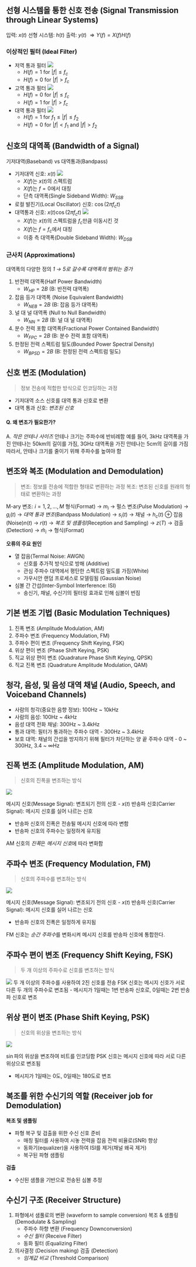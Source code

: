 ## 선형 시스템을 통한 신호 전송 (Signal Transmission through Linear Systems)
입력: $x(t)$
선형 시스템: $h(t)$
출력: $y(t)$
$\Rightarrow Y(f) = X(f)H(f)$

### 이상적인 필터 (Ideal Filter)
- 저역 통과 필터
	<Img src="/posts/240616-211708.png" width={300}/>	
	- $H(f) = 1$ for $|f| \leq f_c$
	- $H(f) = 0$ for $|f| > f_c$
- 고역 통과 필터
	<Img src="/posts/240616-211834.png" width={300}/>
	- $H(f) = 0$ for $|f| \leq f_c$
	- $H(f) = 1$ for $|f| > f_c$
- 대역 통과 필터
	<Img src="/posts/240616-212014.png" width={300}/>
	- $H(f) = 1$ for $f_1 \leq |f| \leq f_2$
	- $H(f) = 0$ for $|f| < f_1$ and $|f| > f_2$

## 신호의 대역폭 (Bandwidth of a Signal)
기저대역(Baseband) vs 대역통과(Bandpass)
- 기저대역 신호: $x(t)$
	<Img src="/posts/240616-212607.png" width={300}/>
	- $X(f)$는 $x(t)$의 스펙트럼
	- $X(f)$는 $f = 0$에서 대칭
	- 단측 대역폭(Single Sideband Width): $W_{SSB}$
- 로컬 발진기(Local Oscillator) 신호: $\cos(2\pi f_ct)$
- 대역통과 신호: $x(t)\cos(2\pi f_ct)$
	<Img src="/posts/240616-213420.png" width={400}/>
	- $X(f)$는 $x(t)$의 스펙트럼을 $f_c$만큼 이동시킨 것
	- $X(f)$는 $f = f_c$에서 대칭
	- 이중 측 대역폭(Double Sideband Width): $W_{DSB}$

### 근사치 (Approximations)
대역폭의 다양한 정의
*1 → 5로 갈수록 대역폭의 범위는 증가*
1. 반전력 대역폭(Half Power Bandwidth)
	- $W_{HP} = 2B$ (B: 반전력 대역폭)
2. 잡음 등가 대역폭 (Noise Equivalent Bandwidth)
	- $W_{NEB} = 2B$ (B: 잡음 등가 대역폭)
3. 널 대 널 대역폭 (Null to Null Bandwidth)
	- $W_{NN} = 2B$ (B: 널 대 널 대역폭)
4. 분수 전력 포함 대역폭(Fractional Power Contained Bandwidth)
	- $W_{FPC} = 2B$ (B: 분수 전력 포함 대역폭)
5. 한정된 전력 스펙트럼 밀도(Bounded Power Spectral Density)
	- $W_{BPSD} = 2B$ (B: 한정된 전력 스펙트럼 밀도)

## 신호 변조 (Modulation)
> 정보 전송에 적합한 방식으로 인코딩하는 과정

- 기저대역 소스 신호를 대역 통과 신호로 변환
- 대역 통과 신호: *변조된 신호*
#### Q. 왜 변조가 필요한가?
A. *작은 안테나 사이즈*
안테나 크기는 주파수에 반비례함
예를 들어, 
3kHz 대역폭을 가진 안테나는 50km의 길이를 가짐,
3GHz 대역폭을 가진 안테나는 5cm의 길이를 가짐
따라서, 안테나 크기를 줄이기 위해 주파수를 높여야 함

## 변조와 복조 (Modulation and Demodulation)
> 변조: 정보를 전송에 적합한 형태로 변환하는 과정
> 복조: 변조된 신호를 원래의 형태로 변환하는 과정

M-ary 변조: $i = 1, 2, ..., M$
형식(Format) → $m_i$ → 펄스 변조(Pulse Modulation) → $g_i(t)$ → *대역 통과 변조*(Bandpass Modulation) → $s_i(t)$ → 채널 → $h_c(t)$  $\oplus$  잡음(Noise)$n(t)$ → $r(t)$ → *복조 및 샘플링*(Reception and Sampling) → $z(T)$  → 검출(Detection) → $\hat{m}_i$ → 형식(Format)

**오류의 주요 원인**
- 열 잡음(Termal Noise: AWGN)
	- 신호를 추가적 방식으로 방해 (Additive)
	- 관심 주파수 대역에서 평탄한 스펙트럼 밀도를 가짐(White)
	- 가우시안 랜덤 프로세스로 모델링됨 (Gaussian Noise)
- 심볼 간 간섭(Inter-Symbol Interference: ISI)
	- 송신기, 채널, 수신기의 필터링 효과로 인해 심볼이 번짐

## 기본 변조 기법 (Basic Modulation Techniques)
1. 진폭 변조 (Amplitude Modulation, AM)
2. 주파수 변조 (Frequency Modulation, FM)
3. 주파수 편이 변조 (Frequency Shift Keying, FSK)
4. 위상 편이 변조 (Phase Shift Keying, PSK)
5. 직교 위상 편이 변조 (Quadrature Phase Shift Keying, QPSK)
6. 직교 진폭 변조 (Quadrature Amplitude Modulation, QAM)

## 청각, 음성, 및 음성 대역 채널 (Audio, Speech, and Voiceband Channels)
- 사람의 청각(중요한 음향 정보): 100Hz ~ 10kHz
- 사람의 음성: 100Hz ~ 4kHz
- 음성 대역 전화 채널: 300Hz ~ 3.4kHz
- 통과 대역: 필터가 통과하는 주파수 대역 - 300Hz ~ 3.4kHz
- 보호 대역: 채널의 간섭을 방지하기 위해 필터가 차단하는 양 끝 주파수 대역 - 0 ~ 300Hz, 3.4 ~ ∞Hz

## 진폭 변조 (Amplitude Modulation, AM)
> 신호의 진폭을 변조하는 방식

<Img src="/posts/240616-220251.png" width={400}/>

메시지 신호(Message Signal): 변조되기 전의 신호 - $x(t)$
반송파 신호(Carrier Signal): 메시지 신호를 실어 나르는 신호
- 반송파 신호의 진폭은 전송될 메시지 신호에 따라 변함
- 반송파 신호의 주파수는 일정하게 유지됨

AM 신호의 *진폭*은 *메시지 신호*에 따라 변화함

## 주파수 변조 (Frequency Modulation, FM)
> 신호의 주파수를 변조하는 방식

<Img src="/posts/240616-220553.png" width={400}/>

메시지 신호(Message Signal): 변조되기 전의 신호 - $x(t)$
반송파 신호(Carrier Signal): 메시지 신호를 실어 나르는 신호
- 반송파 신호의 진폭은 일정하게 유지됨

FM 신호는 *순간 주파수*를 변화시켜 메시지 신호를 반송파 신호에 통합한다.

## 주파수 편이 변조 (Frequency Shift Keying, FSK)
> 두 개 이상의 주파수로 신호를 변조하는 방식

<Img src="/posts/240616-220723.png" width={400}/>
두 개 이상의 주파수를 사용하여 2진 신호를 전송
FSK 신호는 메시지 신호가 서로 다른 두 개의 주파수로 변조됨
- 메시지가 1일때는 1번 반송파 신호로, 0일때는 2번 반송파 신호로 변조

## 위상 편이 변조 (Phase Shift Keying, PSK)
> 신호의 위상을 변조하는 방식

<Img src="/posts/240616-220955.png" width={400}/>

$\sin$파의 위상을 변조하여 비트를 인코딩함
PSK 신호는 메시지 신호에 따라 서로 다른 위상으로 변조됨
- 메시지가 1일때는 0도, 0일때는 180도로 변조

## 복조를 위한 수신기의 역할 (Receiver job for Demodulation)
**복조 및 샘플링**
- 파형 복구 및 검출을 위한 수신 신호 준비
	- 매칭 필터를 사용하여 시놓 전력을 잡음 전력 비율로(SNR) 향상
	- 동화기(equalizer)을 사용하여 ISI를 제거(채널 왜곡 제거)
	- 복구된 파형 샘플링

**검출**
- 수신된 샘플을 기반으로 전송된 심볼 추정

## 수신기 구조 (Receiver Structure)
1. 파형에서 샘풀로의 변환 (waveform to sample conversion)
	복조 & 샘플링 (Demodulate & Sampling)
	- 주파수 하향 변환 (Frequency Downconversion)
	- *수신 필터* (Receive Filter)
	- 동화 필터 (Equalizing Filter)
2. 의사결정 (Decision making)
	검출 (Detection)
	- *임계값 비교* (Threshold Comparison)